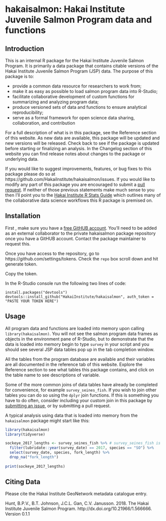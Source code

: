 # hakaisalmon: Hakai Institute Juvenile Salmon Program data and functions

## Introduction 

This is an internal R package for the Hakai Institute Juvenile Salmon Program. It is primarily a data package that contains citable versions of the Hakai Institute Juvenile Salmon Program (JSP) data. The purpose of this package is to:

* provide a common data resource for researchers to work from; 
* make it as easy as possible to load salmon program data into R-Studio;
* facilitate collaborative development of custom functions for summarizing and analyzing program data;
* produce versioned sets of data and functions to ensure analytical reproducibility;
* serve as a formal framework for open science data sharing, collaboration, and contribution

For a full description of what is in this package, see the Reference section of this website. As new data are available, this package will be updated and new versions will be released. Check back to see if the package is updated before starting or finalizing an analysis. In the Changelog section of this website you can find release notes about changes to the package or underlying data.

If you would like to suggest improvements, features, or bug fixes to this package please do so at https://github.com/HakaiInstitute/hakaisalmon/issues. If you would like to modify any part of this package you are encouraged to submit a [pull request](https://help.github.com/articles/about-pull-requests/). If neither of those previous statements make much sense to you then I'll point you to the [Hakai Institute R Stats Guide](https://goose.hakai.org/rguide/#) which outlines many of the collaborative data science workflows this R package is premised on.

## Installation

First , make sure you have a [free GitHUB account](https://github.com/join). You'll need to be added as an external collaborator to the private hakaisalmon package repository once you have a GitHUB account. Contact the package maintainer to request this.

Once you have access to the repository, go to https://github.com/settings/tokens. Check the `repo` box scroll down and hit generate token.

Copy the token.

In the R-Studio console run the following two lines of code:

`install.packages("devtools")`
`devtools::install_github("HakaiInstitute/hakaisalmon", auth_token = "PASTE YOUR TOKEN HERE")`

## Usage

All program data and functions are loaded into memory upon calling `library(hakaisalmon)`. You will not see the salmon program data frames as objects in the environment pane of R-Studio, but to demonstrate that the data is loaded into memory begin to type `survey` in your script and you should see several JSP data tables pop up in the tab completion window.

All the tables from the program database are available and their variables are all documented in the reference tab of this website. Explore the Reference section to see what tables this package contains, and click on the table name to see descriptions of variable.

Some of the more common joins of data tables have already be completed for convenience, for example `survey_seines_fish`. If you wish to join other tables you can do so using the `dplyr` join functions. If this is something you have to do often, consider including your custom join in this package by [submitting an issue](https://github.com/HakaiInstitute/hakaisalmon/issues), or by submitting a pull request.

A typical analysis using data that is loaded into memory from the `hakaisalmon` package might start like this:

```r
library(hakaisalmon)
library(tidyverse)

sockeye_2017_lengths <- survey_seines_fish %>% # survey_seines_fish is already loaded into memory :)
  filter(lubridate::year(survey_date) == 2017, species == "SO") %>% 
  select(survey_date, species, fork_length) %>% 
  drop_na("fork_length")
  
print(sockeye_2017_lengths)
```

## Citing Data

Please cite the Hakai Institute GeoNetwork metadata catalogue entry.

Hunt, B.P.V., B.T. Johnson, J.C.L. Gan, C.V. Janusson. 2018. The Hakai Institute Juvenile Salmon Program. http://dx.doi.org/10.21966/1.566666. Version 0.1.1




